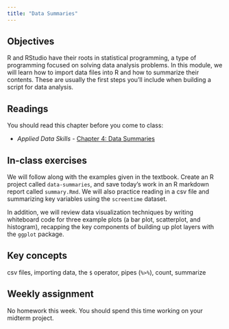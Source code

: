 ```yaml
---
title: "Data Summaries"
---
```


## Objectives

R and RStudio have their roots in statistical programming, a type of programming focused on solving data analysis problems. In this module, we will learn how to import data files into R and how to summarize their contents. These are usually the first steps you'll include when building a script for data analysis.

## Readings

You should read this chapter before you come to class:

-   *Applied Data Skills -* [Chapter 4: Data Summaries](https://psyteachr.github.io/ads-v3/04-summary.html)

## In-class exercises

We will follow along with the examples given in the textbook. Create an R project called `data-summaries`, and save today's work in an R markdown report called `summary.Rmd`. We will also practice reading in a csv file and summarizing key variables using the `screentime` dataset.

In addition, we will review data visualization techniques by writing whiteboard code for three example plots (a bar plot, scatterplot, and histogram), recapping the key components of building up plot layers with the `ggplot` package.

::: {.callout-tip icon="false"}
## Key concepts

csv files, importing data, the `$` operator, pipes (`%>%`), count, summarize
:::

## Weekly assignment

No homework this week. You should spend this time working on your midterm project.
